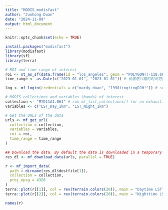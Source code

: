 ```yaml
---
title: "MODIS_modisfast"
author: "Junhong Duan"
date: "2024-11-09"
output: html_document
---
```


```r
knitr::opts_chunk$set(echo = TRUE)
```

```r
install.packages("modisfast")
library(modisfast)
library(sf)
library(terra)

# ROI and time range of interest
roi <- st_as_sf(data.frame(id = "los_angeles", geom = "POLYGON((-118.6682 33.7036, -118.1553 33.7036, -118.1553 34.3373, -118.6682 34.3373, -118.6682 33.7036))"), wkt = "geom", crs = 4326) # 洛杉矶的ROI，格式为sf多边形
time_range <- as.Date(c("2023-01-01", "2023-01-01")) # 设置感兴趣的时间范围

log <- mf_login(credentials = c("mardy_duan", "1998tingtingDJH!")) # set your own EOSDIS username and password

# MODIS collections and variables (bands) of interest
collection <- "MYD11A1.061" # run mf_list_collections() for an exhaustive list of collections available
variables <- c("LST_Day_1km", "LST_Night_1km")

# Get the URLs of the data
urls <- mf_get_url(
  collection = collection,
  variables = variables,
  roi = roi,
  time_range = time_range
)

## Download the data. By default the data is downloaded in a temporary directory, but you can specify a folder
res_dl <- mf_download_data(urls, parallel = TRUE)

r <- mf_import_data(
  path = dirname(res_dl$destfile[1]),
  collection = collection,
  proj_epsg = 4326
)
terra::plot(r[[1]], col = rev(terrain.colors(20)), main = "Daytime LST")
terra::plot(r[[2]], col = rev(terrain.colors(20)), main = "Nighttime LST")

names(r)
```